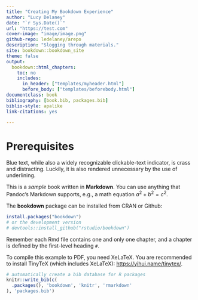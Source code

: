 ```yaml
--- 
title: "Creating My Bookdown Experience"
author: "Lucy Delaney"
date: "`r Sys.Date()`"
url: "https://test.com"
cover-image: "image/image.png"
github-repo: ledelaney/arepo
description: "Slogging through materials."
site: bookdown::bookdown_site
theme: false
output:
  bookdown::html_chapters:
    toc: no
    includes:
      in_header: ["templates/myheader.html"]
      before_body: ["templates/beforebody.html"]
documentclass: book
bibliography: [book.bib, packages.bib]
biblio-style: apalike
link-citations: yes

---
```


# Prerequisites

<span class="marginnote">Blue text, while also a widely recognizable clickable-text indicator, is crass and distracting. Luckily, it is also rendered unnecessary by the use of underlining.</span> 

This is a _sample_ book written in **Markdown**. You can use anything that Pandoc's Markdown supports, e.g., a math equation $a^2 + b^2 = c^2$.

The **bookdown** package can be installed from CRAN or Github:

```r
install.packages("bookdown")
# or the development version
# devtools::install_github("rstudio/bookdown")
```

Remember each Rmd file contains one and only one chapter, and a chapter is defined by the first-level heading `#`.

To compile this example to PDF, you need XeLaTeX. You are recommended to install TinyTeX (which includes XeLaTeX): <https://yihui.name/tinytex/>.

```r
# automatically create a bib database for R packages
knitr::write_bib(c(
  .packages(), 'bookdown', 'knitr', 'rmarkdown'
), 'packages.bib')
```
